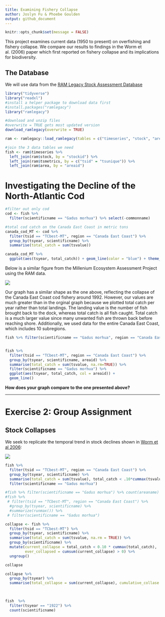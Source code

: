 ```yaml
---
title: Examining Fishery Collapse
author: Joslyn Fu & Phoebe Goulden
output: github_document
---
```


```r
knitr::opts_chunk$set(message = FALSE)
```

This project examines current data (1950 to present) on overfishing and fishery collapse. We compare our results to findings in the Worm et al. (2006) paper which first reported on fishery collapse and its implications for biodiversity.


## The Database
We will use data from the [RAM Legacy Stock Assessment Database](https://doi.org/10.5281/zenodo.2542918)

```r
library("tidyverse")
library("readxl")
#install a helper package to download data first
#install.packages("ramlegacy")
library("ramlegacy")
```

```r
#download and unzip files
#overwrite = TRUE gets most updated version
download_ramlegacy(overwrite = TRUE)
```

```r
ram <- ramlegacy::load_ramlegacy(tables = c("timeseries", "stock", "area", "tsmetrics"))
```

```r
#join the 3 data tables we need
fish <- ram$timeseries %>%
  left_join(ram$stock, by = "stockid") %>%
  left_join(ram$tsmetrics, by = c("tsid" = "tsunique")) %>%
  left_join(ram$area, by = "areaid")
```

# Investigating the Decline of the North-Atlantic Cod

```r
#filter out only cod
cod <- fish %>% 
  filter(scientificname == "Gadus morhua") %>% select(-commonname)       %>% distinct() 

#total cod catch on the Canada East Coast in metric tons
canada_cod_MT <- cod %>% 
  filter(tsid == "TCbest-MT", region == "Canada East Coast") %>%
  group_by(tsyear, scientificname) %>% 
  summarise(total_catch = sum(tsvalue)) 

canada_cod_MT %>%
  ggplot(aes(tsyear, total_catch)) + geom_line(color = "blue") + theme_light() + labs(x = "Years", y = "Total Catch (MT)", title = "Trend in Cod Catch on the Canada East Coast")
```




Below is a similar figure from the Millenium Ecosystem Assessment Project using the RAM data. 

![](http://espm-157.carlboettiger.info/img/cod.jpg)

Our graph has a similar shape as the one above, reflecting the collapse of the Canada East Coast cod fishery around 1992. However, our values are much greater than in the orginal graph because we plotted total catch per year rather than total landings. The landing value is the number of fish brought back to the dock, whereas total catch is all fish caught. Total catch is a much larger value since many unwanted fish are thrown back before reaching shore. Additionally, we used data for the entire Canada East Coast, which includes 10 subregions.

```r
fish %>% filter(scientificname == "Gadus morhua", region == "Canada East Coast") %>% count(areaname)


fish %>% 
  filter(tsid == "TCbest-MT", region == "Canada East Coast") %>%
  group_by(tsyear, scientificname, areaid) %>% 
  summarise(total_catch = sum(tsvalue, na.rm=TRUE)) %>% 
  filter(scientificname == "Gadus morhua") %>%
  ggplot(aes(tsyear, total_catch, col = areaid)) + 
  geom_line()
```

**How does your graph compare to the one presented above?**

------


# Exercise 2: Group Assignment

## Stock Collapses

We seek to replicate the temporal trend in stock declines shown in [Worm et al 2006](http://doi.org/10.1126/science.1132294):

![](http://espm-157.carlboettiger.info/img/worm2006.jpg)
```r
fish %>% 
  filter(tsid == "TCbest-MT", region == "Canada East Coast") %>%
  group_by(tsyear, scientificname) %>% 
  summarise(total_catch = sum(tsvalue), total_catch < .10*cummax(tsvalue)) %>%
  filter(scientificname == "Gadus morhua") 

```

```r
#fish %>% filter(scientificname == "Gadus morhua") %>% count(areaname)
#fish %>% 
 # filter(tsid == "TCbest-MT", region == "Canada East Coast") %>%
  #group_by(tsyear, scientificname) %>% 
  #summarize(runmax()) %>%
 # filter(scientificname == "Gadus morhua") 
```

```r
collapse <- fish %>%
  filter(tsid == "TCbest-MT") %>%
  group_by(tsyear, scientificname) %>% 
  summarise(total_catch = sum(tsvalue, na.rm = TRUE)) %>%
  group_by(scientificname) %>%
  mutate(current_collapse = total_catch < 0.10 * cummax(total_catch),
         ever_collapsed = cumsum(current_collapse) > 0) %>%
  ungroup()

collapse
```

```r
collapse %>%
  group_by(tsyear) %>%
  summarise(total_collapse = sum(current_collapse), cumulative_collase = sum(ever_collapsed)) 
  
  
```



```r
fish  %>%
  filter(tsyear == "1922") %>%
  count(scientificname) 
```


